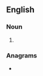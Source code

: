 {{also|sled dogs}}
==English==

===Noun===
{{head|en|noun plural form}}

# {{plural of|sleddog|lang=en}}

===Anagrams===
* {{anagrams|en|a=ddegloss|dogsleds}}